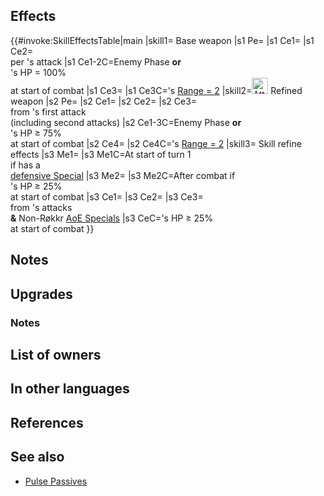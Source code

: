 {{Weapon Infobox
|tagid=SID_神祖竜のブレス
|image=wep_ac026
|weaponType=Dragonstone
|might=16
|range=1
|cooldown=-1
|effect=Accelerates Special trigger (cooldown count-1). If foe's Range = 2, calculates damage using the lower of foe's Def or Res. If foe initiates combat or if foe's HP = 100% at start of combat, grants Atk/Spd/Def/Res+5 to unit and grants unit Special cooldown charge +1 per unit's attack. (Only highest value applied. Does not stack.)
|cost=400
|exclusive=1
|statModifiers=0,16,0,0,0
|required=Flametongue
|intID=2200
|sort=444
|value=20
|adaptive=Flying
|timingID=1
|abilityID=76
|limit1ID=46
|randomTimestamp=2020-10-01T07:00:00Z
|randomMinLv=31
|refinePaths=default
|refineSP=400
|refineMedals=500
|refineDews=200
|upgradedEffect=Accelerates Special trigger (cooldown count-1). If foe's Range = 2, calculates damage using the lower of foe's Def or Res. If foe initiates combat or if foe's HP ≥ 75% at start of combat, grants Atk/Spd/Def/Res+5 to unit, grants Special cooldown charge +1 per attack (only highest value applied; does not stack), and reduces damage from foe's first attack by 7 during combat ("first attack" normally means only the first strike; for effects that grant "unit attacks twice," it means the first and second strikes).
|effectSkill1=At the start of turn 1, if foe's attack can trigger unit's Special, grants Special cooldown count-2. At start of combat, if unit's HP ≥ 25%, grants Atk/Spd/Def/Res+4 to unit during combat, neutralizes effects that inflict "Special cooldown charge -X" on unit during combat, and reduces damage from attacks during combat and from area-of-effect Specials (excluding Røkkr area-of-effect Specials) by 30%, and restores 7 HP to unit after combat.
|properties=random_owner
}}
==Effects==
{{#invoke:SkillEffectsTable|main
|skill1={{SCi|weapon}} Base weapon
|s1 Pe={{Eft|Accelerate Special}}
|s1 Ce1={{Eft|Temporary buffs|Atk/Spd/Def/Res|5}}
|s1 Ce2={{Eft|Accelerate Charge}}<br>per {{Tgt|Unit}}'s attack 
|s1 Ce1-2C=Enemy Phase '''or'''<br>{{Tgt|Foe}}'s HP = 100%<br>at start of combat
|s1 Ce3={{Eft|Lower Def Res}}
|s1 Ce3C={{Tgt|Foe}}'s [[Range = 2]]
|skill2=[[File:Attack Plus W.png|x26px|class=inline-icon]] Refined weapon
|s2 Pe={{Eft|Accelerate Special}}
|s2 Ce1={{Eft|Temporary buffs|Atk/Spd/Def/Res|5}}
|s2 Ce2={{Eft|Accelerate Charge}}
|s2 Ce3={{Eft|Damage Reduction|7}}<br>from {{Tgt|Foe}}'s first attack<br>(including second attacks)
|s2 Ce1-3C=Enemy Phase '''or'''<br>{{Tgt|Foe}}'s HP ≥ 75%<br>at start of combat
|s2 Ce4={{Eft|Lower Def Res}}
|s2 Ce4C={{Tgt|Foe}}'s [[Range = 2]]
|skill3={{Si|Primordial Breath|refine=Skill1}} Skill refine effects
|s3 Me1={{Eft|Reduce Cooldown|2}}
|s3 Me1C=At start of turn 1<br>if {{Tgt|Unit}} has a<br>[[defensive Special]]
|s3 Me2={{Eft|Heal|7}}
|s3 Me2C=After combat if<br>{{Tgt|Unit}}'s HP ≥ 25%<br>at start of combat
|s3 Ce1={{Eft|Temporary buffs|Atk/Spd/Def/Res|4}}
|s3 Ce2={{Eft|Neutralize Guard}}
|s3 Ce3={{Eft|Damage Reduction|30%}}<br>from {{Tgt|Foe}}'s attacks<br>'''&''' Non-Røkkr [[AoE Specials]]
|s3 CeC={{Tgt|Unit}}'s HP ≥ 25%<br>at start of combat
}}

==Notes==
{{LowerDefRes}}
{{IfFoeInitiates}}
{{Temporary buffs}}
{{CooldownChargePlus|perAttack=user}}
==Upgrades==
{{Weapon Upgrade List}}
===Notes===
{{CooldownChargePlus}}
{{FlatDamageReduction|7|name=refined Primordial Breath}}
{{Start of turn Special modification|name={{St|Primordial Breath|refine=Skill1}}}}
{{CooldownChargeMinusNeutralization|name={{St|Primordial Breath|refine=Skill1}}}}
{{DamagePercentageReduction}}
{{AoEDamageReduction}}
==List of owners==
{{Skill Hero List}}
==In other languages==
{{OtherLanguages
|english=Primordial Breath
|japanese=神祖竜のブレス
|german=Atem der Ahnen
|spanishEU=Aliento prístino
|spanishLA=Soplo prístino
|french=Souffle primordial
|italian=Soffio ancestrale
|chineseTW=神祖龍吐息
|portuguese=Sopro primordial
}}
==References==
<references/>
==See also==
{{See also skills|cond=(Description LIKE '%start of turn 1,%if foe_s attack%special cooldown count-%') AND Exclusive='1'}}
* [[Pulse Passives]]
{{Weapons Navbox}}